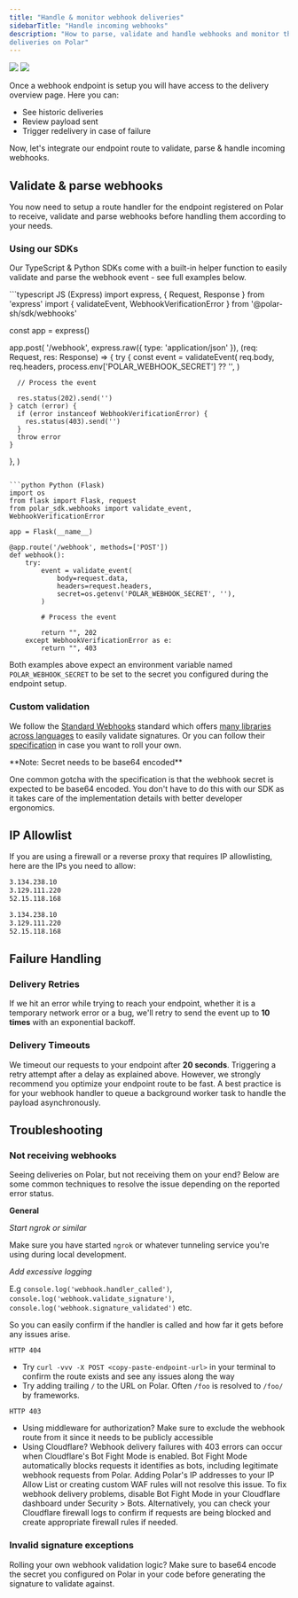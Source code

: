 ```yaml
---
title: "Handle & monitor webhook deliveries"
sidebarTitle: "Handle incoming webhooks"
description: "How to parse, validate and handle webhooks and monitor their
deliveries on Polar"
---
```


<img
  className="block dark:hidden"
  src="/assets/integrate/webhooks/delivery.light.png"
/>
<img
  className="hidden dark:block"
  src="/assets/integrate/webhooks/delivery.dark.png"
/>

Once a webhook endpoint is setup you will have access to the delivery overview
page. Here you can:

- See historic deliveries
- Review payload sent
- Trigger redelivery in case of failure

Now, let's integrate our endpoint route to validate, parse & handle incoming webhooks.

## Validate & parse webhooks

You now need to setup a route handler for the endpoint registered on Polar to
receive, validate and parse webhooks before handling them according to your
needs.

### Using our SDKs

Our TypeScript & Python SDKs come with a built-in helper function to easily
validate and parse the webhook event - see full examples below.

<CodeGroup>
```typescript JS (Express)
import express, { Request, Response } from 'express'
import { validateEvent, WebhookVerificationError } from '@polar-sh/sdk/webhooks'

const app = express()

app.post(
'/webhook',
express.raw({ type: 'application/json' }),
(req: Request, res: Response) => {
try {
const event = validateEvent(
req.body,
req.headers,
process.env['POLAR_WEBHOOK_SECRET'] ?? '',
)

      // Process the event

      res.status(202).send('')
    } catch (error) {
      if (error instanceof WebhookVerificationError) {
        res.status(403).send('')
      }
      throw error
    }

},
)

````

```python Python (Flask)
import os
from flask import Flask, request
from polar_sdk.webhooks import validate_event, WebhookVerificationError

app = Flask(__name__)

@app.route('/webhook', methods=['POST'])
def webhook():
    try:
        event = validate_event(
            body=request.data,
            headers=request.headers,
            secret=os.getenv('POLAR_WEBHOOK_SECRET', ''),
        )

        # Process the event

        return "", 202
    except WebhookVerificationError as e:
        return "", 403
````

</CodeGroup>

Both examples above expect an environment variable named `POLAR_WEBHOOK_SECRET`
to be set to the secret you configured during the endpoint setup.

### Custom validation

We follow the [Standard Webhooks](https://www.standardwebhooks.com/)
standard which offers [many libraries across languages](https://github.com/standard-webhooks/standard-webhooks/tree/main/libraries) to
easily validate signatures. Or you can follow their
[specification](https://github.com/standard-webhooks/standard-webhooks/blob/main/spec/standard-webhooks.md)
in case you want to roll your own.

<Info>
  **Note: Secret needs to be base64 encoded**

One common gotcha with the specification is that the webhook secret is expected to be
base64 encoded. You don't have to do this with our SDK as it takes care of the
implementation details with better developer ergonomics.

</Info>

## IP Allowlist

If you are using a firewall or a reverse proxy that requires IP allowlisting, here are the IPs you need to allow:

<CodeGroup>

```txt Production
3.134.238.10
3.129.111.220
52.15.118.168
```

```txt Sandbox
3.134.238.10
3.129.111.220
52.15.118.168
```

</CodeGroup>

## Failure Handling

### Delivery Retries

If we hit an error while trying to reach your endpoint, whether it is a temporary network error or a bug, we'll retry to send the event up to **10 times** with an exponential backoff.

### Delivery Timeouts

We timeout our requests to your endpoint after **20 seconds**. Triggering a
retry attempt after a delay as explained above. However, we strongly recommend you optimize your endpoint route to be fast. A
best practice is for your webhook handler to queue a background worker task to handle the
payload asynchronously.

## Troubleshooting

### Not receiving webhooks

Seeing deliveries on Polar, but not receiving them on your end? Below are some
common techniques to resolve the issue depending on the reported error status.

**General**

_Start ngrok or similar_

Make sure you have started `ngrok` or whatever tunneling service you're using
during local development.

_Add excessive logging_

E.g
`console.log('webhook.handler_called')`,
`console.log('webhook.validate_signature')`,
`console.log('webhook.signature_validated')` etc.

So you can easily confirm if the handler is called and how far it gets before
any issues arise.

`HTTP 404`

- Try `curl -vvv -X POST <copy-paste-endpoint-url>` in your terminal to confirm the
  route exists and see any issues along the way
- Try adding trailing `/` to the URL on Polar. Often `/foo` is resolved to
  `/foo/` by frameworks.

`HTTP 403`

- Using middleware for authorization? Make sure to exclude the webhook route
  from it since it needs to be publicly accessible
- Using Cloudflare? Webhook delivery failures with 403 errors can occur when 
  Cloudflare's Bot Fight Mode is enabled. Bot Fight Mode automatically blocks 
  requests it identifies as bots, including legitimate webhook requests from Polar.
  Adding Polar's IP addresses to your IP Allow List or creating custom WAF rules 
  will not resolve this issue. To fix webhook delivery problems, disable Bot Fight 
  Mode in your Cloudflare dashboard under Security > Bots. Alternatively, you can 
  check your Cloudflare firewall logs to confirm if requests are being blocked 
  and create appropriate firewall rules if needed.

### Invalid signature exceptions

Rolling your own webhook validation logic? Make sure to base64 encode the secret
you configured on Polar in your code before generating the signature to validate
against.
